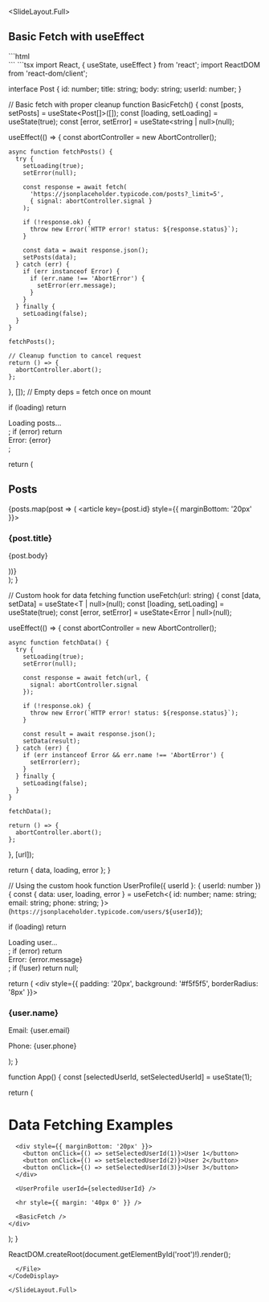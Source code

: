 
<SlideLayout.Full>
## Basic Fetch with useEffect

<CodeDisplay>
  <File name="index.html">
```html
<!DOCTYPE html>
<html lang="en">
<head>
    <meta charset="UTF-8">
    <meta name="viewport" content="width=device-width, initial-scale=1.0">
    <title>Data Fetching</title>
</head>
<body>
    <div id="root"></div>
    <script type="module" src="./App.tsx"></script>
</body>
</html>
```
  </File>
  <File name="App.tsx">
```tsx
import React, { useState, useEffect } from 'react';
import ReactDOM from 'react-dom/client';

interface Post {
  id: number;
  title: string;
  body: string;
  userId: number;
}

// Basic fetch with proper cleanup
function BasicFetch() {
  const [posts, setPosts] = useState<Post[]>([]);
  const [loading, setLoading] = useState(true);
  const [error, setError] = useState<string | null>(null);

  useEffect(() => {
    const abortController = new AbortController();

    async function fetchPosts() {
      try {
        setLoading(true);
        setError(null);
        
        const response = await fetch(
          'https://jsonplaceholder.typicode.com/posts?_limit=5',
          { signal: abortController.signal }
        );
        
        if (!response.ok) {
          throw new Error(`HTTP error! status: ${response.status}`);
        }
        
        const data = await response.json();
        setPosts(data);
      } catch (err) {
        if (err instanceof Error) {
          if (err.name !== 'AbortError') {
            setError(err.message);
          }
        }
      } finally {
        setLoading(false);
      }
    }

    fetchPosts();

    // Cleanup function to cancel request
    return () => {
      abortController.abort();
    };
  }, []); // Empty deps = fetch once on mount

  if (loading) return <div>Loading posts...</div>;
  if (error) return <div>Error: {error}</div>;

  return (
    <div>
      <h2>Posts</h2>
      {posts.map(post => (
        <article key={post.id} style={{ marginBottom: '20px' }}>
          <h3>{post.title}</h3>
          <p>{post.body}</p>
        </article>
      ))}
    </div>
  );
}

// Custom hook for data fetching
function useFetch<T>(url: string) {
  const [data, setData] = useState<T | null>(null);
  const [loading, setLoading] = useState(true);
  const [error, setError] = useState<Error | null>(null);

  useEffect(() => {
    const abortController = new AbortController();

    async function fetchData() {
      try {
        setLoading(true);
        setError(null);
        
        const response = await fetch(url, { 
          signal: abortController.signal 
        });
        
        if (!response.ok) {
          throw new Error(`HTTP error! status: ${response.status}`);
        }
        
        const result = await response.json();
        setData(result);
      } catch (err) {
        if (err instanceof Error && err.name !== 'AbortError') {
          setError(err);
        }
      } finally {
        setLoading(false);
      }
    }

    fetchData();

    return () => {
      abortController.abort();
    };
  }, [url]);

  return { data, loading, error };
}

// Using the custom hook
function UserProfile({ userId }: { userId: number }) {
  const { data: user, loading, error } = useFetch<{
    id: number;
    name: string;
    email: string;
    phone: string;
  }>(`https://jsonplaceholder.typicode.com/users/${userId}`);

  if (loading) return <div>Loading user...</div>;
  if (error) return <div>Error: {error.message}</div>;
  if (!user) return null;

  return (
    <div style={{ padding: '20px', background: '#f5f5f5', borderRadius: '8px' }}>
      <h3>{user.name}</h3>
      <p>Email: {user.email}</p>
      <p>Phone: {user.phone}</p>
    </div>
  );
}

function App() {
  const [selectedUserId, setSelectedUserId] = useState(1);

  return (
    <div>
      <h1>Data Fetching Examples</h1>
      
      <div style={{ marginBottom: '20px' }}>
        <button onClick={() => setSelectedUserId(1)}>User 1</button>
        <button onClick={() => setSelectedUserId(2)}>User 2</button>
        <button onClick={() => setSelectedUserId(3)}>User 3</button>
      </div>
      
      <UserProfile userId={selectedUserId} />
      
      <hr style={{ margin: '40px 0' }} />
      
      <BasicFetch />
    </div>
  );
}

ReactDOM.createRoot(document.getElementById('root')!).render(<App />);
```
  </File>
</CodeDisplay>

</SlideLayout.Full>